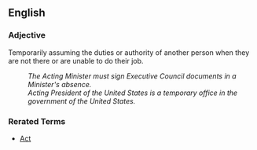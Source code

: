 ==English==

===Adjective===

Temporarily assuming the duties or authority of another person when they are not there or are unable to do their job. 
: ''The Acting Minister must sign Executive Council documents in a Minister's absence.''
: ''Acting President of the United States is a temporary office in the government of the United States.''

===Rerated Terms===
*[[Act]]